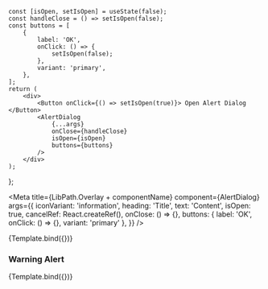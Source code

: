 
    const [isOpen, setIsOpen] = useState(false);
    const handleClose = () => setIsOpen(false);
    const buttons = [
        {
            label: 'OK',
            onClick: () => {
                setIsOpen(false);
            },
            variant: 'primary',
        },
    ];
    return (
        <div>
            <Button onClick={() => setIsOpen(true)}> Open Alert Dialog </Button>
            <AlertDialog
                {...args}
                onClose={handleClose}
                isOpen={isOpen}
                buttons={buttons}
            />
        </div>
    );
};


<Meta
    title={LibPath.Overlay + componentName}
    component={AlertDialog}
    args={{
        iconVariant: 'information',
        heading: 'Title',
        text: 'Content',
        isOpen: true,
        cancelRef: React.createRef(),
        onClose: () => {},
        buttons: { label: 'OK', onClick: () => {}, variant: 'primary' },
    }}
/>

<DocsPageHeader
    componentName={componentName}
    componentDescription=" This component is used to create an overlay that displays an alert. Pressing the button opens the AlertDialo.g"
    addImportantNote={false}
    variant="stable"
/>

<Canvas withToolbar>
    <Story name="Base">{Template.bind({})}</Story>
</Canvas>

<DocsPageBody addStories={true} />

### Warning Alert

<Canvas withToolbar>
    <Story
        name="Warning Alert"
        args={{
            iconVariant: 'warning',
            heading: 'Something went wrong!',
            text: 'Please try again',
        }}
    >
        {Template.bind({})}
    </Story>
</Canvas>
